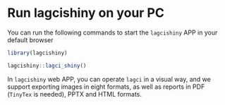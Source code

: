 # Run lagcishiny on your PC

You can run the following commands to start the `lagcishiny` APP in your default browser

```r
library(lagcishiny)

lagcishiny::lagci_shiny()
```

In `lagcishiny` web APP, you can operate `lagci` in a visual way, and we support exporting images in eight formats, as well as reports in PDF (`TinyTex` is needed), PPTX and HTML formats.

